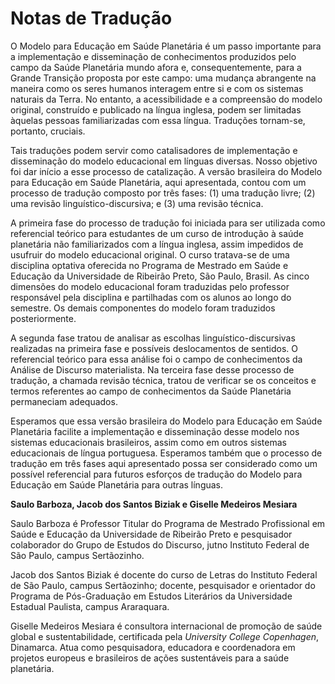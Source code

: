 # Notas de Tradução {.unnumbered}

O Modelo para Educação em Saúde Planetária é um passo importante para a implementação e disseminação de conhecimentos produzidos pelo campo da Saúde Planetária mundo afora e, consequentemente, para a Grande Transição proposta por este campo: uma mudança abrangente na maneira como os seres humanos interagem entre si e com os sistemas naturais da Terra. No entanto, a acessibilidade e a compreensão do modelo original, construído e publicado na língua inglesa, podem ser limitadas àquelas pessoas familiarizadas com essa língua. Traduções tornam-se, portanto, cruciais.

Tais traduções podem servir como catalisadores de implementação e disseminação do modelo educacional em línguas diversas. Nosso objetivo foi dar início a esse processo de catalização. A versão brasileira do Modelo para Educação em Saúde Planetária, aqui apresentada, contou com um processo de tradução composto por três fases: (1) uma tradução livre; (2) uma revisão linguístico-discursiva; e (3) uma revisão técnica.

A primeira fase do processo de tradução foi iniciada para ser utilizada como referencial teórico para estudantes de um curso de introdução à saúde planetária não familiarizados com a língua inglesa, assim impedidos de usufruir do modelo educacional original. O curso tratava-se de uma disciplina optativa oferecida no Programa de Mestrado em Saúde e Educação da Universidade de Ribeirão Preto, São Paulo, Brasil. As cinco dimensões do modelo educacional foram traduzidas pelo professor responsável pela disciplina e partilhadas com os alunos ao longo do semestre. Os demais componentes do modelo foram traduzidos posteriormente.

A segunda fase tratou de analisar as escolhas linguístico-discursivas realizadas na primeira fase e possíveis deslocamentos de sentidos. O referencial teórico para essa análise foi o campo de conhecimentos da Análise de Discurso materialista. Na terceira fase desse processo de tradução, a chamada revisão técnica, tratou de verificar se os conceitos e termos referentes ao campo de conhecimentos da Saúde Planetária permaneciam adequados.

Esperamos que essa versão brasileira do Modelo para Educação em Saúde Planetária facilite a implementação e disseminação desse modelo nos sistemas educacionais brasileiros, assim como em outros sistemas educacionais de língua portuguesa. Esperamos também que o processo de tradução em três fases aqui apresentado possa ser considerado como um possível referencial para futuros esforços de tradução do Modelo para Educação em Saúde Planetária para outras línguas.

**Saulo Barboza, Jacob dos Santos Biziak e Giselle Medeiros Mesiara**

Saulo Barboza é Professor Titular do Programa de Mestrado Profissional em Saúde e Educação da Universidade de Ribeirão Preto e pesquisador colaborador do Grupo de Estudos do Discurso, jutno Instituto Federal de São Paulo, campus Sertãozinho.

Jacob dos Santos Biziak é docente do curso de Letras do Instituto Federal de São Paulo, campus Sertãozinho; docente, pesquisador e orientador do Programa de Pós-Graduação em Estudos Literários da Universidade Estadual Paulista, campus Araraquara.

Giselle Medeiros Mesiara é consultora internacional de promoção de saúde global e sustentabilidade, certificada pela *University College Copenhagen*, Dinamarca. Atua como pesquisadora, educadora e coordenadora em projetos europeus e brasileiros de ações sustentáveis para a saúde planetária.
